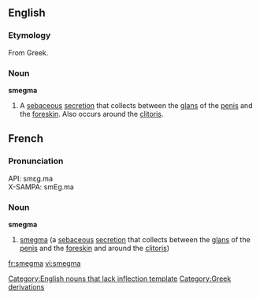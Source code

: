 ==English==
===Etymology===
From Greek.
===Noun===
'''smegma'''
# A [[sebaceous]] [[secretion]] that collects between the [[glans]] of the [[penis]] and the [[foreskin]]. Also occurs around the [[clitoris]].

==French==
===Pronunciation===
API: smɛɡ.ma<br>
X-SAMPA: smEg.ma
===Noun===
'''smegma'''
# [[smegma]] (a [[sebaceous]] [[secretion]] that collects between the [[glans]] of the [[penis]] and the [[foreskin]] and around the [[clitoris]])

[[Category:English nouns that lack inflection template]]
[[Category:Greek derivations]]

[[fr:smegma]]
[[vi:smegma]]